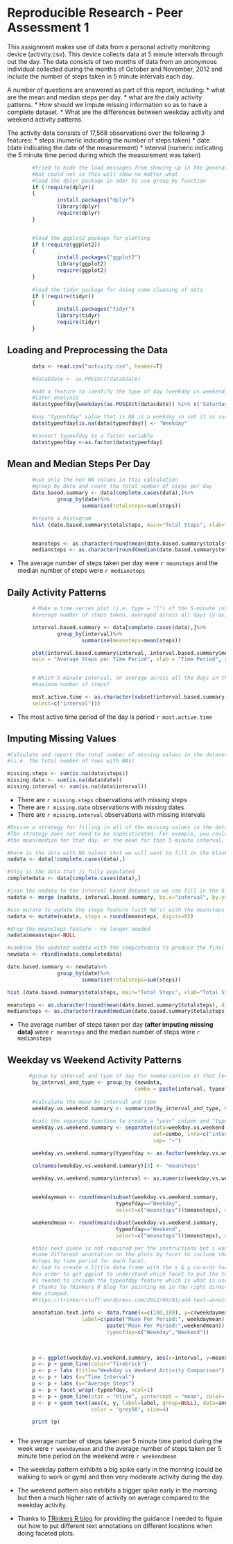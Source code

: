 # Reproducible Research - Peer Assessment 1  

This assignment makes use of data from a personal activity monitoring device (activity.csv). This device collects data at 5 minute intervals through out the day. The data consists of two months of data from an anonymous individual collected during the months of October and November, 2012 and include the number of steps taken in 5 minute intervals each day.  

A number of questions are answered as part of this report, including:
* what are the mean and median steps per day.
* what are the daily activity patterns.
* How should we impute missing information so as to have a complete dataset.
* What are the differences between weekday activity and weekend activity patterns.  


The activity data consists of 17,568 observations over the following 3 features:
* steps (numeric indicating the number of steps taken)
* date (date indicating the date of the measurement)
* interval (numeric indicating the 5 minute time period during which the measurement was taken)  



```r
        #tried to hide the load messages from showing up in the generated code
        #but could not so this will show no matter what
        #load the dplyr package in oder to use group_by function
        if (!require(dplyr)) 
        {
                install.packages("dplyr")
                library(dplyr)
                require(dplyr)
        }


        #load the ggplot2 package for plotting
        if (!require(ggplot2)) 
        {
                install.packages("ggplot2")
                library(ggplot2)
                require(ggplot2)
        }
        
        #load the tidyr package for doing some cleaning of data
        if (!require(tidyr)) 
        {
                install.packages("tidyr")
                library(tidyr)
                require(tidyr)
        }

```


## Loading and Preprocessing the Data  
```r

        data <- read.csv("activity.csv", header=T)

        #data$date <- as.POSIXct(data$date)

        #add a feature to identify the type of day (weekday vs weekend) to be used in some
        #later analysis
        data$typeofday[weekdays(as.POSIXct(data$date)) %in% c('Saturday','Sunday')] <- "Weekend"

        #any "typeofday" value that is NA is a weekday so set it as such below
        data$typeofday[is.na(data$typeofday)] <- "Weekday"

        #convert typeofday to a factor variable
        data$typeofday <-as.factor(data$typeofday)

```


## Mean and Median Steps Per Day  
```r
       
        #use only the non NA values in this calculation
        #group by date and count the total number of steps per day
        date.based.summary <- data[complete.cases(data),]%>%
                group_by(date)%>% 
                        summarise(totalsteps=sum(steps))

        #create a histogram
        hist (date.based.summary$totalsteps, main="Total Steps", xlab="Total Steps", col="blue")


        meansteps <- as.character(round(mean(date.based.summary$totalsteps), digits=0))
        mediansteps <- as.character(round(median(date.based.summary$totalsteps), digits=0))


```

* The average number of steps taken per day were `r meansteps` and the median number of steps were `r mediansteps`


## Daily Activity Patterns  
```r
        # Make a time series plot (i.e. type = "l") of the 5-minute interval (x-axis) and the
        #average number of steps taken, averaged across all days (y-axis)

        interval.based.summary <- data[complete.cases(data),]%>%
                group_by(interval)%>% 
                        summarise(meansteps=mean(steps))

        plot(interval.based.summary$interval, interval.based.summary$meansteps, type = "l", 
        main = "Average Steps per Time Period", xlab = "Time Period", ylab = "Average Steps")


        # Which 5-minute interval, on average across all the days in the dataset, contains the                
        #maximum number of steps?

        most.active.time <- as.character(subset(interval.based.summary, meansteps==max(meansteps), 
        select=c("interval")))

```

* The most active time period of the day is period `r most.active.time`  


## Imputing Missing Values  

```r

#Calculate and report the total number of missing values in the dataset 
#(i.e. the total number of rows with NAs)

missing.steps <- sum(is.na(data$steps))
missing.date <- sum(is.na(data$date))
missing.interval <- sum(is.na(data$interval))

```

* There are `r missing.steps` observations with missing steps
* There are `r missing.date` observations with missing dates
* There are `r missing.interval` observations with missing intervals


```r
#Devise a strategy for filling in all of the missing values in the dataset. 
#The strategy does not need to be sophisticated. For example, you could use 
#the mean/median for that day, or the mean for that 5-minute interval, etc.

#here is the data with NA values that we will want to fill in the blanks for
nadata <- data[!complete.cases(data),]

#this is the data that is fully populated
completedata <- data[complete.cases(data),]

#join the nadata to the interval based dataset so we can fill in the blanks
nadata <- merge (nadata, interval.based.summary, by.x="interval", by.y="interval", all.x=FALSE, all.y=FALSE)

#use mutate to update the steps feature (with NA's) with the meansteps from the interval set
nadata <- mutate(nadata, steps = round(meansteps, digits=0))

#drop the meansteps feature - no longer needed
nadata$meansteps<-NULL

#combine the updated nadata with the completedata to produce the final dataset.
newdata <- rbind(nadata,completedata)

date.based.summary <- newdata%>%
                group_by(date)%>% 
                        summarise(totalsteps=sum(steps))

hist (date.based.summary$totalsteps, main="Total Steps", xlab="Total Steps", col="blue")

meansteps <- as.character(round(mean(date.based.summary$totalsteps), digits=0))
mediansteps <- as.character(round(median(date.based.summary$totalsteps), digits=0))


```


* The average number of steps taken per day **(after imputing missing data)** were `r meansteps` and the median number of steps were `r mediansteps`  




## Weekday vs Weekend Activity Patterns  

```r
       #group by interval and type of day for summarization at that level
        by_interval_and_type <- group_by (newdata, 
                                         combo = paste(interval, typeofday, sep= "~"))
        
        #calculate the mean by interval and type
        weekday.vs.weekend.summary <- summarize(by_interval_and_type, mean(steps))
      
        #call the separate function to create a "year" column and "typeofday" column
        weekday.vs.weekend.summary <- separate(data=weekday.vs.weekend.summary, 
                                               col=combo, into=c("interval", "typeofday"), 
                                               sep= "~")

        weekday.vs.weekend.summary$typeofday <- as.factor(weekday.vs.weekend.summary$typeofday)

        colnames(weekday.vs.weekend.summary)[3] <- "meansteps"
        
        weekday.vs.weekend.summary$interval <- as.numeric(weekday.vs.weekend.summary$interval)


        weekdaymean <- round(mean(subset(weekday.vs.weekend.summary, 
                                   typeofday=="Weekday", 
                                   select=c("meansteps"))$meansteps), digits=0)

        weekendmean <- round(mean(subset(weekday.vs.weekend.summary, 
                                   typeofday=="Weekend", 
                                   select=c("meansteps"))$meansteps), digits=0)

        #this next piece is not required per the instructions but i wanted to show
        #some different annotation on the plots by facet to include the average
        #steps by time period for each facet.
        #i had to create a little data frame with the x & y co-ords for each plot.
        #in order to get ggplot to understand which facet to put the text on,
        #i needed to include the typeofday feature which is what is used for the facet
        # thanks to TRinkers R blog for pointing me in the right direction because it had 
        #me stumped.  
        #https://trinkerrstuff.wordpress.com/2012/09/01/add-text-annotations-to-ggplot2-faceted-plot/
        
        annotation.text.info <- data.frame(x=c(180,180), y=c(weekdaymean+8, weekendmean+8), 
                        label=c(paste("Mean Per Period:", weekdaymean),
                                paste("Mean Per Period:",weekendmean)), 
                                typeofday=c("Weekday","Weekend"))

     
   
        p <- ggplot(weekday.vs.weekend.summary, aes(x=interval, y=meansteps))
        p <- p + geom_line(color="firebrick")
        p <- p + labs (title="Weekday vs Weekend Activity Comparison")
        p <- p + labs (x="Time Interval")
        p <- p + labs (y="Average Steps")
        p <- p + facet_wrap(~typeofday, ncol=1)
        p <- p + geom_line(stat = "hline", yintercept = "mean", color='blue', linetype=2)
        p <- p + geom_text(aes(x, y, label=label, group=NULL), data=annotation.text.info, 
                           color = "grey50", size=4) 

        print (p)



```

* The average number of steps taken per 5 minute time period during the week were `r weekdaymean` and the average number of steps taken per 5 minute time period on the weekend were `r weekendmean`
* The weekday pattern exhibits a big spike early in the morning (could be walking to work or gym) and then very moderate activity during the day.
* The weekend pattern also exhibits a bigger spike early in the morning but then a much higher rate of activity on average compared to the weekday activity.  


- Thanks to [TRinkers R blog](https://trinkerrstuff.wordpress.com/2012/09/01/add-text-annotations-to-ggplot2-faceted-plot/) for providing the guidance I needed to figure out how to put different text annotations on different locations when doing faceted plots.
